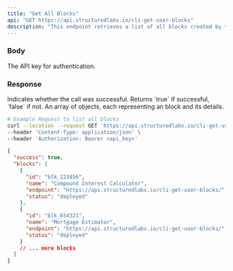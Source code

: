 ```yaml
---
title: "Get All Blocks"
api: "GET https://api.structuredlabs.io/cli-get-user-blocks"
description: "This endpoint retrieves a list of all blocks created by the user."
---
```


### Body

<ParamField query="apiToken" type="string" optional="false">
  The API key for authentication.
</ParamField>

### Response

<ResponseField name="success" type="boolean">
  Indicates whether the call was successful. Returns `true` if successful,
  `false` if not.
</ResponseField>

<ResponseField name="blocks" type="array">
  An array of objects, each representing an block and its details.
</ResponseField>

<RequestExample>

```bash Example Request
# Example Request to list all blocks
curl --location --request GET 'https://api.structuredlabs.io/cli-get-user-blocks' \
--header 'Content-Type: application/json' \
--header 'Authorization: Bearer <api_key>'
```

</RequestExample>

<ResponseExample>

```json Response
{
  "success": true,
  "blocks": [
    {
      "id": "blk_123456",
      "name": "Compound Interest Calculator",
      "endpoint": "https://api.structuredlabs.io/cli-get-user-blocks/",
      "status": "deployed"
    },
    {
      "id": "blk_654321",
      "name": "Mortgage Estimator",
      "endpoint": "https://api.structuredlabs.io/cli-get-user-blocks/",
      "status": "deployed"
    }
    // ... more blocks
  ]
}
```

</ResponseExample>

